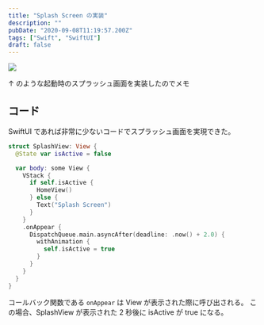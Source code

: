 ```yaml
---
title: "Splash Screen の実装"
description: ""
pubDate: "2020-09-08T11:19:57.200Z"
tags: ["Swift", "SwiftUI"]
draft: false
---
```


![](/2020-09-08-20-36-00.gif)

↑ のような起動時のスプラッシュ画面を実装したのでメモ

## コード

SwiftUI であれば非常に少ないコードでスプラッシュ画面を実現できた。

```swift
struct SplashView: View {
  @State var isActive = false

  var body: some View {
    VStack {
      if self.isActive {
        HomeView()
      } else {
        Text("Splash Screen")
      }
    }
    .onAppear {
      DispatchQueue.main.asyncAfter(deadline: .now() + 2.0) {
        withAnimation {
          self.isActive = true
        }
      }
    }
  }
}
```

コールバック関数である `onAppear` は View が表示された際に呼び出される。
この場合、SplashView が表示された 2 秒後に isActive が true になる。

